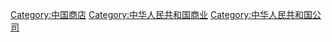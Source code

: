 [[Category:中国商店|Category:中国商店]]
[[Category:中华人民共和国商业|Category:中华人民共和国商业]]
[[Category:中华人民共和国公司|Category:中华人民共和国公司]]